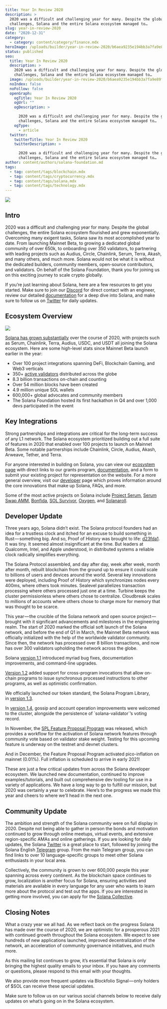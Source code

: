 ```yaml
---
title: Year In Review 2020
description: >
  2020 was a difficult and challenging year for many. Despite the global
  challenges, Solana and the entire Solana ecosystem managed to…
slug: year-in-review-2020
date: "2020-12-31"
category:
  - category: content/category/finance.mdx
heroImage: /uploads/builder/year-in-review-2020/b6aea9235e194bb3a7fa9e89f3358f1c.jpg
status: published
seo:
  title: Year In Review 2020
  description: >
    2020 was a difficult and challenging year for many. Despite the global
    challenges, Solana and the entire Solana ecosystem managed to…
  image: /uploads/builder/year-in-review-2020/b6aea9235e194bb3a7fa9e89f3358f1c.jpg
  noIndex: false
  noFollow: false
  openGraph:
    ogTitle: Year In Review 2020
    ogUrl: ""
    ogDescription: >

      2020 was a difficult and challenging year for many. Despite the global
      challenges, Solana and the entire Solana ecosystem managed to…
    ogType:
      - article
  twitter:
    twitterTitle: Year In Review 2020
    twitterDescription: >

      2020 was a difficult and challenging year for many. Despite the global
      challenges, Solana and the entire Solana ecosystem managed to…
author: content/authors/solana-foundation.md
tags:
  - tag: content/tags/blockchain.mdx
  - tag: content/tags/cryptocurrency.mdx
  - tag: content/tags/solana.mdx
  - tag: content/tags/technology.mdx
---
```


![](/uploads/builder/year-in-review-2020/image-1.jpg)

## **Intro**

2020 was a difficult and challenging year for many. Despite the global challenges, the entire Solana ecosystem flourished and grew exponentially. Overcoming many exigent tasks, Solana saw its most accomplished year to date. From launching Mainnet Beta, to growing a dedicated global community of over 650k, to onboarding over 350 validators, to partnering with leading projects such as Audius, Circle, Chainlink, Serum, Terra, Akash, and many others, and much more. Solana would not be what it is without the dedicated builders, community members, open-source contributors, and validators. On behalf of the Solana Foundation, thank you for joining us on this exciting journey to scale crypto globally.

If you’re just learning about Solana, here are a few resources to get you started. Make sure to join our [Discord](http://solana.com/discord?ref=solana.ghost.io) for direct contact with an engineer, review our detailed [documentation](http://docs.solana.com/?ref=solana.ghost.io) for a deep dive into Solana, and make sure to follow us on [Twitter](https://twitter.com/solana?ref=solana.ghost.io) for daily updates.

## **Ecosystem Overview**

![](/uploads/builder/year-in-review-2020/image-2.jpg)

[Solana has grown substantially](https://solana.com/ecosystem?ref=solana.ghost.io) over the course of 2020, with projects such as Serum, Chainlink, Terra, Audius, USDC, and USDT all joining the Solana ecosystem. Here are some high-level stats since Mainnet Beta launch earlier in the year:

- Over 100 project integrations spanning DeFi, Blockchain Gaming, and Web3 verticals
- 350+ [active validators](https://solanabeach.io/?ref=solana.ghost.io) distributed across the globe
- 8.3 billion transactions on-chain and counting
- Over 54 million blocks have been created
- 4.9 million unique SOL wallets
- 600,000+ global advocates and community members
- The Solana Foundation hosted its first hackathon in Q4 and over 1,000 devs participated in the event

## **Key Integrations**

Strong partnerships and integrations are critical for the long-term success of any L1 network. The Solana ecosystem prioritized building out a full suite of features in 2020 that enabled over 100 projects to launch on Mainnet Beta. Some notable partnerships include Chainlink, Circle, Audius, Akash, Arweave, Tether, and Terra.

For anyone interested in building on Solana, you can view our [ecosystem page](https://solana.com/ecosystem?ref=solana.ghost.io) with direct links to our grants program, [documentation](http://docs.solana.com/?ref=solana.ghost.io), and a form to submit your existing project for representation on the website. For a more general overview, visit our [developer](https://solana.com/developers?ref=solana.ghost.io) page which proves information around the core innovations that make up Solana, FAQs, and more.

Some of the most active projects on Solana include [Project Serum](https://twitter.com/ProjectSerum?ref=solana.ghost.io), [Serum Swap AMM](https://swap.projectserum.com/?ref=solana.ghost.io#/?pair=SOL-USDC), [Bonfida](http://bonfida.com/?ref=solana.ghost.io), [SOL Survivor](https://sol-talk.com/sol-survivor?ref=solana.ghost.io), [Oxygen](https://www.oxygen.org/?ref=solana.ghost.io), and [Solanaroll](https://solanaroll.com/?ref=solana.ghost.io).

## **Developer Update**

Three years ago, Solana didn’t exist. The Solana protocol founders had an idea for a trustless clock and itched for an excuse to build something in Rust — something big. And so, Proof of History was brought to life: [d23fda1](https://github.com/solana-labs/solana/commit/d23fda19364223b654f5968a2d304878a0f10a80?ref=solana.ghost.io). It was tiny. It seemed almost insignificant at the time. But leaders at Qualcomm, Intel, and Apple understood, in distributed systems a reliable clock radically simplifies everything.

The Solana Protocol assembled, and day after day, week after week, month after month, rebuilt blockchain from the ground up to ensure it could scale to billions of users and devices around the world. Several key innovations were deployed, including Proof of History which synchronizes nodes every 400ms, where others took minutes. Sealevel parallelizes transaction processing where others processed just one at a time. Turbine keeps the cluster permissionless where others chose to centralize. Cloudbreak scales to millions of accounts where others chose to charge more for memory that was thought to be scarce.

This year — the crucible of the Solana network and open source project — brought with it significant advancements and milestones in the engineering realm. The start of 2020 marked the official soft launch of the Solana network, and before the end of Q1 in March, the Mainnet Beta network was officially initialized with the help of the worldwide validator community. Since then, the network has processed over 8 billion transactions, and now has over 300 validators upholding the network across the globe.

Solana [version 1.1](https://github.com/solana-labs/solana/releases/tag/v1.1.0?ref=solana.ghost.io) introduced myriad bug fixes, documentation improvements, and command-line upgrades.

[Version 1.2](https://github.com/solana-labs/solana/releases/tag/v1.2.0?ref=solana.ghost.io) added support for cross-program invocations that allow on-chain programs to issue synchronous processed instructions to other programs, as well as optimistic confirmation.

We officially launched our token standard, the Solana Program Library, in [version 1.3](https://github.com/solana-labs/solana/releases/tag/v1.3.0?ref=solana.ghost.io).

In [version 1.4](https://github.com/solana-labs/solana/releases/tag/v1.4.0?ref=solana.ghost.io), gossip and account operation improvements were welcomed to the cluster, alongside the persistence of \`solana-validator\`’s voting record.

In November, the [SPL Feature Proposal Program](https://github.com/solana-labs/solana-program-library/releases/tag/feature-proposal-v1.0.0?ref=solana.ghost.io) was released, which provides a workflow for the activation of Solana network features through community vote based on validator stake weight. Testing for this upcoming feature is underway on the testnet and devnet clusters.

And in December, the Feature Proposal Program activated pico-inflation on mainnet (0.01%). Full inflation is scheduled to arrive in early 2021!

These are just a few critical updates from across the Solana developer ecosystem. We launched new documentation, continued to improve examples/tutorials, and built out comprehensive dev tooling for use in a variety of applications. We have a long way to go to fulfill our mission, but 2020 was certainly a year to celebrate. Here’s to the progress we made this year and cheers to where we’ll head in the next one.

## **Community Update**

The ambition and strength of the Solana community were on full display in 2020. Despite not being able to gather in person the bonds and motivation continued to grow through online meetups, virtual events, and extensive region-specific AMAs and online gatherings. If you are looking for daily updates, the Solana [Twitter](https://twitter.com/solana?ref=solana.ghost.io) is a great place to start, followed by joining the Solana English [Telegram](https://t.me/solanaio?ref=solana.ghost.io) group. From the main Telegram group, you can find links to over 10 language-specific groups to meet other Solana enthusiasts in your local area.

Collectively, the community is grown to over 600,000 people this year spanning across every continent. As the blockchain space continues to grow, localization is another focus for Solana, ensuring activities and materials are available in every language for any user who wants to learn more about the protocol and test out the apps. If you are interested in getting more involved, you can apply for the [Solana Collective](http://solana.com/collective?ref=solana.ghost.io).

## **Closing Notes**

What a crazy year we all had. As we reflect back on the progress Solana has made over the course of 2020, we are optimistic for a prosperous 2021 with continued growth throughout the Solana ecosystem. We expect to see hundreds of new applications launched, improved decentralization of the network, an acceleration of community governance initiatives, and much more.

As this mailing list continues to grow, it’s essential that Solana is only bringing the highest quality emails to your inbox. If you have any comments or questions, please respond to this email with your thoughts.

We also provide more frequent updates via Blockfolio Signal — only holders of $SOL can receive these special updates.

Make sure to follow us on our various social channels below to receive daily updates on what’s going on in the Solana ecosystem.
